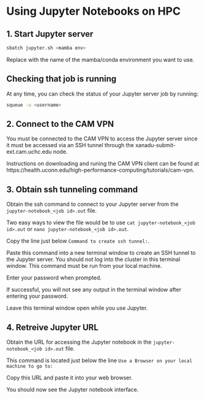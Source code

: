 # Using Jupyter Notebooks on HPC

## 1. Start Jupyter server
```bash
sbatch jupyter.sh <mamba env>
```

Replace <mamba env> with the name of the mamba/conda environment you want to use.

## Checking that job is running
At any time, you can check the status of your Jupyter server job by running:
```bash
squeue -u <username>
```

## 2. Connect to the CAM VPN
You must be connected to the CAM VPN to access the Jupyter server since it must be accessed via an SSH tunnel through the xanadu-submit-ext.cam.uchc.edu node.

Instructions on downloading and runing the CAM VPN client can be found at https://health.uconn.edu/high-performance-computing/tutorials/cam-vpn.


## 3. Obtain ssh tunneling command
Obtain the ssh command to connect to your Jupyter server from the `jupyter-notebook_<job id>.out` file.

Two easy ways to view the file would be to use `cat jupyter-notebook_<job id>.out` or `nano jupyter-notebook_<job id>.out`.

Copy the line just below `Command to create ssh tunnel:`.

Paste this command into a new terminal window to create an SSH tunnel to the Jupyter server. You should not log into the cluster in this terminal window. This command must be run from your local machine.

Enter your password when prompted.

If successful, you will not see any output in the terminal window after entering your password.

Leave this terminal window open while you use Jupyter.


## 4. Retreive Jupyter URL
Obtain the URL for accessing the Jupyter notebook in the `jupyter-notebook_<job id>.out` file.

This command is located just below the line `Use a Browser on your local machine to go to:`

Copy this URL and paste it into your web browser.

You should now see the Jupyter notebook interface.


